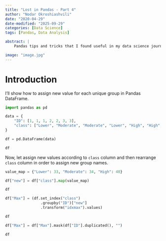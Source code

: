 ```yaml
---
title: "Lost in Pandas - Part 4"
author: "Nodar Okroshiashvili"
date: "2020-04-29"
date-modified: "2025-09-29"
categories: [Data Science]
tags: [Pandas, Data Analysis]

abstract: |
    Pandas tips and tricks that I found useful in my data science journey.

image: "image.jpg"
---
```


# Introduction

I'll show how to assign new value for each unique group in Pandas DataFrame.

```python

import pandas as pd

```

```python

data = {
    "ID": [1, 1, 1, 2, 2, 3, 3],
    "class": ["Lower", "Moderate", "Moderate", "Lower", "High", "High", "Lower"]
}

df = pd.DataFrame(data)

df

```

Now, let assign new values according to ```class``` column and then rearrange ```class``` column in order to assign new group names.

```python

value_map = {"Lower": 33, "Moderate": 34, "High": 40}

df["new"] = df["class"].map(value_map)

df

```

```python

df["Max"] = (df.set_index("class")
                .groupby("ID")["new"]
                .transform("idxmax").values)

df

```

```python

df["Max"] = df["Max"].mask(df["ID"].duplicated(), "")

df

```
